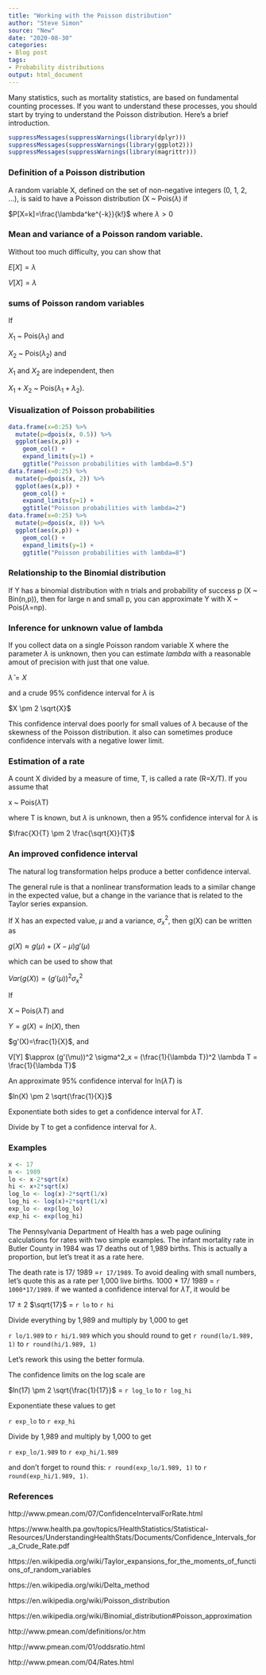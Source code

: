 ```yaml
---
title: "Working with the Poisson distribution"
author: "Steve Simon"
source: "New"
date: "2020-08-30"
categories:
- Blog post
tags:
- Probability distributions
output: html_document
---
```


Many statistics, such as mortality statistics, are based on fundamental counting processes. If you want to understand these processes, you should start by trying to understand the Poisson distribution. Here's a brief introduction.

```r
suppressMessages(suppressWarnings(library(dplyr)))
suppressMessages(suppressWarnings(library(ggplot2)))
suppressMessages(suppressWarnings(library(magrittr)))
```

<!---More--->

### Definition of a Poisson distribution

A random variable X, defined on the set of non-negative integers (0, 1, 2, ...), is said to have a Poisson distribution (X ~ Pois($\lambda$) if 

$P[X=k]=\frac{\lambda^ke^{-k}}{k!}$ where $\lambda > 0$

### Mean and variance of a Poisson random variable.

Without too much difficulty, you can show that

$E[X]=\lambda$

$V[X]=\lambda$

### sums of Poisson random variables

If 

$X_1$ ~ Pois($\lambda_1$) and 

$X_2$ ~ Pois($\lambda_2$) and 

$X_1$ and $X_2$ are independent, then

$X_1+X_2$ ~ Pois($\lambda_1+\lambda_2$).

### Visualization of Poisson probabilities

```r
data.frame(x=0:25) %>%
  mutate(p=dpois(x, 0.5)) %>%
  ggplot(aes(x,p)) +
    geom_col() +
    expand_limits(y=1) +
    ggtitle("Poisson probabilities with lambda=0.5")
data.frame(x=0:25) %>%
  mutate(p=dpois(x, 2)) %>%
  ggplot(aes(x,p)) +
    geom_col() +
    expand_limits(y=1) +
    ggtitle("Poisson probabilities with lambda=2")
data.frame(x=0:25) %>%
  mutate(p=dpois(x, 8)) %>%
  ggplot(aes(x,p)) +
    geom_col() +
    expand_limits(y=1) +
    ggtitle("Poisson probabilities with lambda=8")
```

### Relationship to the Binomial distribution

If Y has a binomial distribution with n trials and probability of success p (X ~ Bin(n,p)), then for large n and small p, you can approximate Y with X ~ Pois($\lambda$=np).

### Inference for unknown value of lambda

If you collect data on a single Poisson random variable X where the parameter $\lambda$ is unknown, then you can estimate $lambda$ with a reasonable amout of precision with just that one value.

$\hat{\lambda}=X$

and a crude 95% confidence interval for $\lambda$ is 

$X \pm 2 \sqrt{X}$

This confidence interval does poorly for small values of $\lambda$ because of the skewness of the Poisson distribution. it also can sometimes produce confidence intervals with a negative lower limit.

### Estimation of a rate

A count X divided by a measure of time, T, is called a rate (R=X/T). If you assume that 

x ~ Pois($\lambda$T)

where T is known, but $\lambda$ is unknown, then a 95% confidence interval for $\lambda$ is 

$\frac{X}{T} \pm 2 \frac{\sqrt{X}}{T}$

### An improved confidence interval

The natural log transformation helps produce a better confidence interval.

The general rule is that a nonlinear transformation leads to a similar change in the expected value, but a change in the variance that is related to the Taylor series expansion.

If X has an expected value, $\mu$ and a variance, $\sigma^2_x$, then g(X) can be written as

$g(X) \approx g(\mu)+(X-\mu)g'(\mu)$

which can be used to show that 

$Var(g(X))=(g'(\mu))^2 \sigma^2_x$

If 

X ~ Pois($\lambda T$) and

$Y = g(X) = ln(X)$, then

$g'(X)=\frac{1}{X}$, and

V[Y] $\approx (g'(\mu))^2 \sigma^2_x = (\frac{1}{\lambda T})^2 \lambda T = \frac{1}{\lambda T}$

An approximate 95% confidence interval for ln($\lambda  T$) is

$ln(X) \pm 2 \sqrt{\frac{1}{X}}$

Exponentiate both sides to get a confidence interval for $\lambda T$.

Divide by T to get a confidence interval for $\lambda$.

### Examples

```r
x <- 17
n <- 1989
lo <- x-2*sqrt(x)
hi <- x+2*sqrt(x)
log_lo <- log(x)-2*sqrt(1/x)
log_hi <- log(x)+2*sqrt(1/x)
exp_lo <- exp(log_lo)
exp_hi <- exp(log_hi)
```

The Pennsylvania Department of Health has a web page oulining calculations for rates with two simple examples. The infant mortality rate in Butler County in 1984 was 17 deaths out of 1,989 births. This is actually a proportion, but let's treat it as a rate here.

The death rate is 17/ 1989 =`r 17/1989`. To avoid dealing with small numbers, let's quote this as a rate per 1,000 live births. 1000 * 17/ 1989 = `r 1000*17/1989`. if we wanted a confidence interval for $\lambda T$, it would be

17 $\pm$  2 $\sqrt{17}$ = `r lo` to `r hi`

Divide everything by 1,989 and multiply by 1,000 to get

`r lo/1.989` to `r hi/1.989` which you should round to get 
`r round(lo/1.989, 1)` to `r round(hi/1.989, 1)`

Let's rework this using the better formula.

The confidence limits on the log scale are

$ln(17) \pm 2 \sqrt{\frac{1}{17}}$ = `r log_lo` to `r log_hi`

Exponentiate these values to get 

`r exp_lo` to `r exp_hi`

Divide by 1,989 and multiply by 1,000 to get

`r exp_lo/1.989` to `r exp_hi/1.989`

and don't forget to round this: `r round(exp_lo/1.989, 1)` to `r round(exp_hi/1.989, 1)`.


### References

http://www.pmean.com/07/ConfidenceIntervalForRate.html

https://www.health.pa.gov/topics/HealthStatistics/Statistical-Resources/UnderstandingHealthStats/Documents/Confidence_Intervals_for_a_Crude_Rate.pdf

https://en.wikipedia.org/wiki/Taylor_expansions_for_the_moments_of_functions_of_random_variables

https://en.wikipedia.org/wiki/Delta_method

https://en.wikipedia.org/wiki/Poisson_distribution

https://en.wikipedia.org/wiki/Binomial_distribution#Poisson_approximation

http://www.pmean.com/definitions/or.htm

http://www.pmean.com/01/oddsratio.html

http://www.pmean.com/04/Rates.html

